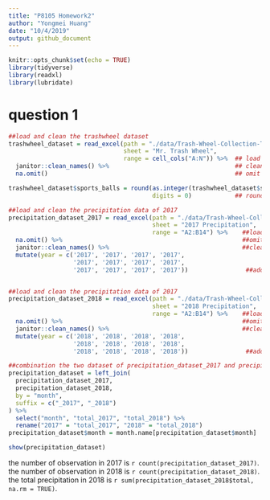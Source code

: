 ```yaml
---
title: "P8105 Homework2"
author: "Yongmei Huang"
date: "10/4/2019"
output: github_document
---
```


```r
knitr::opts_chunk$set(echo = TRUE)
library(tidyverse)
library(readxl)
library(lubridate)

```


# question 1
```r
##load and clean the trashwheel dataset
trashwheel_dataset = read_excel(path = "./data/Trash-Wheel-Collection-Totals-8-6-19.xlsx", 
                                sheet = "Mr. Trash Wheel",
                                range = cell_cols("A:N")) %>%  ## load the xlsx file
  janitor::clean_names() %>%                                   ## clean the dataset
  na.omit()                                                    ## omit row with NULL data    

trashwheel_dataset$sports_balls = round(as.integer(trashwheel_dataset$sports_balls), 
                                        digits = 0)            ## round the sports balls to nearest inter


```

```r
##load and clean the precipitation data of 2017
precipitation_dataset_2017 = read_excel(path = "./data/Trash-Wheel-Collection-Totals-8-6-19.xlsx", 
                                        sheet = "2017 Precipitation", 
                                        range = "A2:B14") %>%    ##load the precipitation data of 2017
  na.omit() %>%                                                  ##omit rows without precipitation data
  janitor::clean_names() %>%                                     ##clean data
  mutate(year = c('2017', '2017', '2017', '2017',
                  '2017', '2017', '2017', '2017',
                  '2017', '2017', '2017', '2017'))                ##add a variable year



```

```r
##load and clean the precipitation data of 2017
precipitation_dataset_2018 = read_excel(path = "./data/Trash-Wheel-Collection-Totals-8-6-19.xlsx", 
                                        sheet = "2018 Precipitation", 
                                        range = "A2:B14") %>%    ##load the precipitation data of 2017
  na.omit() %>%                                                  ##omit rows without precipitation data
  janitor::clean_names() %>%                                     ##clean data
  mutate(year = c('2018', '2018', '2018', '2018',
                  '2018', '2018', '2018', '2018',
                  '2018', '2018', '2018', '2018'))                ##add a variable year

```

```r
##combination the two dataset of precipitation_dataset_2017 and precipitation_dataset_2018
precipitation_dataset = left_join(
  precipitation_dataset_2017, 
  precipitation_dataset_2018, 
  by = "month",
  suffix = c("_2017", "_2018")
) %>% 
  select("month", "total_2017", "total_2018") %>% 
  rename("2017" = "total_2017", "2018" = "total_2018") 
precipitation_dataset$month = month.name[precipitation_dataset$month]

show(precipitation_dataset)

```

the number of observation in 2017 is `r count(precipitation_dataset_2017)`.
the number of observation in 2018 is `r count(precipitation_dataset_2018)`.
the total precipitation in 2018 is `r sum(precipitation_dataset_2018$total, na.rm = TRUE)`.

